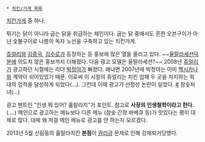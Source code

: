  * [[치킨/가게 목록]]

[[치킨]]가게 중 하나.

튀기는 닭이 아니라 굽는 닭을 취급하는 체인이다. 굽는 닭 중에서도 흔한 오븐구이가 아닌 숯불구이로 나름의 독자 노선을 구축하고 있는 치킨가게.

[[쥬얼리]]와 [[김종국]], [[김수로]]가 등장하는 등 홍보에 많은 열을 올리고 있다.
~~[[울랄라세션]]덕분에 의도치 않은 홍보까지 더해졌다. 다음 광고 모델은 울랄라세션?~~
2008년 [[쥬얼리]]가 광고하던 시절에는 리더 [[박정아]]가 빠졌다. 왜냐면 2007년에 박정아는 이미 [[멕시카나]]와 계약이 되어있었기 때문. 이로써 이 시절의 쥬얼리는 치킨 업체 두 곳을 차지하는 희대의 업적을 달성하게 되었다(...).
그런데 이때 광고가 선정성 논란이 일었다. [http://tvpot.daum.net/clip/ClipViewByVid.do?vid=H99GvSaNusc$ #] 참숯처녀(...)

광고 멘트인 "인생 뭐 있어? 훌랄라지"가 포인트. 참고로 '''사장의 인생철학이라고 한다.'''(....)
메인으로 광고하는 메뉴보다 다른 메뉴 (참숯 간장 바베큐 등)가 맛있다는 평이 대체로 많다. 대체 왜 저걸 메인 메뉴로 광고를 안 하는지 모르겠다.

2013년 5월 신림동의 훌랄라치킨 '''본점'''이 [[권리금]] 문제로 인해 강제퇴거당했다.
